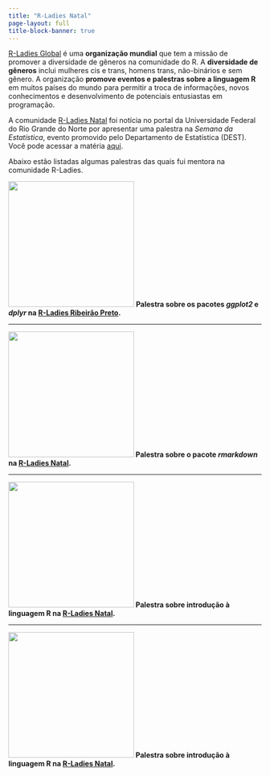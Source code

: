 ---
title: "R-Ladies Natal"
page-layout: full
title-block-banner: true
---

[R-Ladies Global](https://rladies.org/) é uma **organização mundial** que tem a missão de promover a diversidade de gêneros na comunidade do R. A **diversidade de gêneros** inclui mulheres cis e trans, homens trans, não-binários e sem gênero. A organização **promove eventos e palestras sobre a linguagem R** em muitos países do mundo para permitir a troca de informações, novos conhecimentos e desenvolvimento de potenciais entusiastas em programação.

A comunidade [R-Ladies Natal](https://www.instagram.com/rladiesnatal/?next=%2F) foi notícia no portal da Universidade Federal do Rio Grande do Norte por apresentar uma palestra na *Semana da Estatística*, evento promovido pelo Departamento de Estatística (DEST). Você pode acessar a matéria [aqui](https://www.ufrn.br/imprensa/noticias/44260/grupo-r-ladies-natal-oferece-palestra-sobre-comunidade-local).

Abaixo estão listadas algumas palestras das quais fui mentora na comunidade R-Ladies.

<p><img src="images/ggplot2_dplyr_rladies-01.png" width="250"/> <b>Palestra sobre os pacotes *ggplot2* e *dplyr* na [R-Ladies Ribeirão Preto](https://www.instagram.com/rladiesrp/?next=%2F).</p>

------------------------------------------------------------------------

<p><img src="images/rmarkdown_rladies.png" width="250"/> <b>Palestra sobre o pacote *rmarkdown* na [R-Ladies Natal](https://www.instagram.com/rladiesnatal/?next=%2F).</p>

------------------------------------------------------------------------

<p>![](images/r_do_zero_rladies.png){width="250"} <b>Palestra sobre introdução à linguagem R na [R-Ladies Natal](https://www.instagram.com/rladiesnatal/?next=%2F).</p>

------------------------------------------------------------------------

<p>![](images/introducao_r_rladies.png){width="250"} <b>Palestra sobre introdução à linguagem R na [R-Ladies Natal](https://www.instagram.com/rladiesnatal/?next=%2F).</p>
